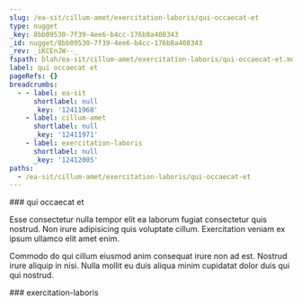 ```yaml
---
slug: /ea-sit/cillum-amet/exercitation-laboris/qui-occaecat-et
type: nugget
_key: 8bb09530-7f39-4ee6-b4cc-176b8a408343
_id: nugget/8bb09530-7f39-4ee6-b4cc-176b8a408343
_rev: _iKCEnJW--_
fspath: blah/ea-sit/cillum-amet/exercitation-laboris/qui-occaecat-et.md
label: qui occaecat et
pageRefs: {}
breadcrumbs:
  - - label: ea-sit
      shortlabel: null
      _key: '12411968'
    - label: cillum-amet
      shortlabel: null
      _key: '12411971'
    - label: exercitation-laboris
      shortlabel: null
      _key: '12412005'
paths:
  - /ea-sit/cillum-amet/exercitation-laboris/qui-occaecat-et
---
```


<NuggetArea>
<Nugget slug="/ea-sit/cillum-amet/exercitation-laboris/qui-occaecat-et" type="nugget" _key="8bb09530-7f39-4ee6-b4cc-176b8a408343" _id="nugget/8bb09530-7f39-4ee6-b4cc-176b8a408343" _rev="_iKCEnJW--_" fspath="blah/ea-sit/cillum-amet/exercitation-laboris/qui-occaecat-et.md" label="qui occaecat et" paths="/ea-sit/cillum-amet/exercitation-laboris/qui-occaecat-et">
<NuggetBody>
### qui occaecat et

Esse consectetur nulla tempor elit ea laborum fugiat consectetur quis nostrud. Non irure adipisicing quis voluptate cillum. Exercitation veniam ex ipsum ullamco elit amet enim.

Commodo do qui cillum eiusmod anim consequat irure non ad est. Nostrud irure aliquip in nisi. Nulla mollit eu duis aliqua minim cupidatat dolor duis qui qui nostrud.

</NuggetBody>
<Breadcrumbs>
<Crumbs>
<Crumb _key="12411968" label="ea-sit" /><Crumb _key="12411971" label="cillum-amet" /><Crumb _key="12412005" label="exercitation-laboris" />
</Crumbs>
</Breadcrumbs>
</Nugget>

<NuggetsInbound>
</NuggetsInbound>
<NuggetsOutbound>
</NuggetsOutbound>
</NuggetArea>
<PassagesInbound>
<Passage direction="inbound" type="passage" _key="12412005" _id="passage/12412005" _rev="_iKCEnJS--_" label="exercitation-laboris" passage="exercitation-laboris" fspath="blah/ea-sit/cillum-amet/exercitation-laboris" paths="/ea-sit/cillum-amet/exercitation-laboris" slug="/ea-sit/cillum-amet/exercitation-laboris">
<NuggetBody>
### exercitation-laboris

</NuggetBody>
<Breadcrumbs>
<Crumbs>
<Crumb _key="12411968" label="ea-sit" /><Crumb _key="12411971" label="cillum-amet" />
</Crumbs>
</Breadcrumbs>
</Passage>

</PassagesInbound>
<PassagesOutbound>
</PassagesOutbound>
